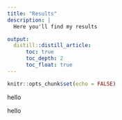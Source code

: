 ```yaml
---
title: "Results"
description: |
  Here you'll find my results

output: 
  distill::distill_article:
      toc: true
      toc_depth: 2
      toc_float: true
---
```


```r
knitr::opts_chunk$set(echo = FALSE)
```



hello

hello 


